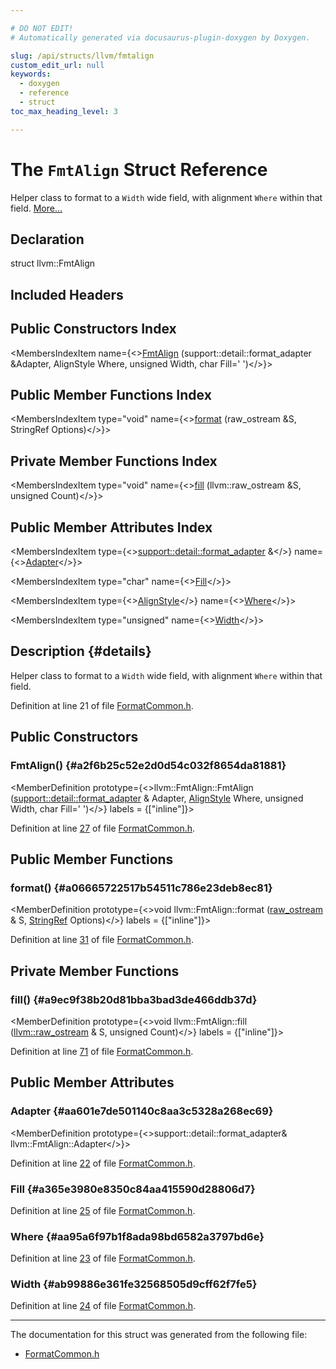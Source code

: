 ```yaml
---

# DO NOT EDIT!
# Automatically generated via docusaurus-plugin-doxygen by Doxygen.

slug: /api/structs/llvm/fmtalign
custom_edit_url: null
keywords:
  - doxygen
  - reference
  - struct
toc_max_heading_level: 3

---
```





# The `FmtAlign` Struct Reference

<DoxygenPage pluginConfig={pluginConfig}>

Helper class to format to a <code>Width</code> wide field, with alignment <code>Where</code> within that field. <a href="#details">More...</a>

## Declaration

<CodeBlock>struct llvm::FmtAlign</CodeBlock>

## Included Headers

<IncludesList>
<IncludesListItem
  filePath="llvm/Support/FormatCommon.h"
  permalink="/docs/api/files/include/include/llvm/include/llvm/support/formatcommon-h"
  isLocal="true" />
</IncludesList>

## Public Constructors Index

<MembersIndex>

<MembersIndexItem
  name={<><a href="#a2f6b25c52e2d0d54c032f8654da81881">FmtAlign</a> (support::detail::format&#95;adapter &amp;Adapter, AlignStyle Where, unsigned Width, char Fill=&#39; &#39;)</>}>
</MembersIndexItem>

</MembersIndex>

## Public Member Functions Index

<MembersIndex>

<MembersIndexItem
  type="void"
  name={<><a href="#a06665722517b54511c786e23deb8ec81">format</a> (raw&#95;ostream &amp;S, StringRef Options)</>}>
</MembersIndexItem>

</MembersIndex>

## Private Member Functions Index

<MembersIndex>

<MembersIndexItem
  type="void"
  name={<><a href="#a9ec9f38b20d81bba3bad3de466ddb37d">fill</a> (llvm::raw&#95;ostream &amp;S, unsigned Count)</>}>
</MembersIndexItem>

</MembersIndex>

## Public Member Attributes Index

<MembersIndex>

<MembersIndexItem
  type={<><a href="/docs/api/classes/llvm/support/detail/format-adapter">support::detail::format&#95;adapter</a> &amp;</>}
  name={<><a href="#aa601e7de501140c8aa3c5328a268ec69">Adapter</a></>}>
</MembersIndexItem>

<MembersIndexItem
  type="char"
  name={<><a href="#a365e3980e8350c84aa415590d28806d7">Fill</a></>}>
</MembersIndexItem>

<MembersIndexItem
  type={<><a href="/docs/api/namespaces/llvm/#a2554a96c67bdd7d0a62855a844ec55b0">AlignStyle</a></>}
  name={<><a href="#aa95a6f97b1f8ada98bd6582a3797bd6e">Where</a></>}>
</MembersIndexItem>

<MembersIndexItem
  type="unsigned"
  name={<><a href="#ab99886e361fe32568505d9cff62f7fe5">Width</a></>}>
</MembersIndexItem>

</MembersIndex>

## Description {#details}

Helper class to format to a <code>Width</code> wide field, with alignment <code>Where</code> within that field.

Definition at line 21 of file <a href="/docs/api/files/include/include/llvm/include/llvm/support/formatcommon-h">FormatCommon.h</a>.

<SectionDefinition>

## Public Constructors

### FmtAlign() {#a2f6b25c52e2d0d54c032f8654da81881}

<MemberDefinition
  prototype={<>llvm::FmtAlign::FmtAlign (<a href="/docs/api/classes/llvm/support/detail/format-adapter">support::detail::format&#95;adapter</a> &amp; Adapter, <a href="/docs/api/namespaces/llvm/#a2554a96c67bdd7d0a62855a844ec55b0">AlignStyle</a> Where, unsigned Width, char Fill=&#39; &#39;)</>}
  labels = {["inline"]}>

Definition at line <a href="/docs/api/files/include/include/llvm/include/llvm/support/formatcommon-h/#l00027">27</a> of file <a href="/docs/api/files/include/include/llvm/include/llvm/support/formatcommon-h">FormatCommon.h</a>.
</MemberDefinition>

</SectionDefinition>

<SectionDefinition>

## Public Member Functions

### format() {#a06665722517b54511c786e23deb8ec81}

<MemberDefinition
  prototype={<>void llvm::FmtAlign::format (<a href="/docs/api/classes/llvm/raw-ostream">raw&#95;ostream</a> &amp; S, <a href="/docs/api/classes/llvm/stringref">StringRef</a> Options)</>}
  labels = {["inline"]}>

Definition at line <a href="/docs/api/files/include/include/llvm/include/llvm/support/formatcommon-h/#l00031">31</a> of file <a href="/docs/api/files/include/include/llvm/include/llvm/support/formatcommon-h">FormatCommon.h</a>.
</MemberDefinition>

</SectionDefinition>

<SectionDefinition>

## Private Member Functions

### fill() {#a9ec9f38b20d81bba3bad3de466ddb37d}

<MemberDefinition
  prototype={<>void llvm::FmtAlign::fill (<a href="/docs/api/classes/llvm/raw-ostream">llvm::raw&#95;ostream</a> &amp; S, unsigned Count)</>}
  labels = {["inline"]}>

Definition at line <a href="/docs/api/files/include/include/llvm/include/llvm/support/formatcommon-h/#l00071">71</a> of file <a href="/docs/api/files/include/include/llvm/include/llvm/support/formatcommon-h">FormatCommon.h</a>.
</MemberDefinition>

</SectionDefinition>

<SectionDefinition>

## Public Member Attributes

### Adapter {#aa601e7de501140c8aa3c5328a268ec69}

<MemberDefinition
  prototype={<>support::detail::format&#95;adapter&amp; llvm::FmtAlign::Adapter</>}>

Definition at line <a href="/docs/api/files/include/include/llvm/include/llvm/support/formatcommon-h/#l00022">22</a> of file <a href="/docs/api/files/include/include/llvm/include/llvm/support/formatcommon-h">FormatCommon.h</a>.
</MemberDefinition>

### Fill {#a365e3980e8350c84aa415590d28806d7}

<MemberDefinition
  prototype="char llvm::FmtAlign::Fill">

Definition at line <a href="/docs/api/files/include/include/llvm/include/llvm/support/formatcommon-h/#l00025">25</a> of file <a href="/docs/api/files/include/include/llvm/include/llvm/support/formatcommon-h">FormatCommon.h</a>.
</MemberDefinition>

### Where {#aa95a6f97b1f8ada98bd6582a3797bd6e}

<MemberDefinition
  prototype="AlignStyle llvm::FmtAlign::Where">

Definition at line <a href="/docs/api/files/include/include/llvm/include/llvm/support/formatcommon-h/#l00023">23</a> of file <a href="/docs/api/files/include/include/llvm/include/llvm/support/formatcommon-h">FormatCommon.h</a>.
</MemberDefinition>

### Width {#ab99886e361fe32568505d9cff62f7fe5}

<MemberDefinition
  prototype="unsigned llvm::FmtAlign::Width">

Definition at line <a href="/docs/api/files/include/include/llvm/include/llvm/support/formatcommon-h/#l00024">24</a> of file <a href="/docs/api/files/include/include/llvm/include/llvm/support/formatcommon-h">FormatCommon.h</a>.
</MemberDefinition>

</SectionDefinition>

<hr/>

The documentation for this struct was generated from the following file:

<ul>
<li><a href="/docs/api/files/include/include/llvm/include/llvm/support/formatcommon-h">FormatCommon.h</a></li>
</ul>

</DoxygenPage>
